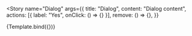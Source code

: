 
<Meta title="Components/Dialog" component={Dialog} />


<Story
  name="Dialog"
  args={{ 
    title: "Dialog",
    content: "Dialog content",
    actions: [{ label: "Yes", onClick: () => {} }],
    remove: () => {},
  }}
>
  {Template.bind({})}
</Story>